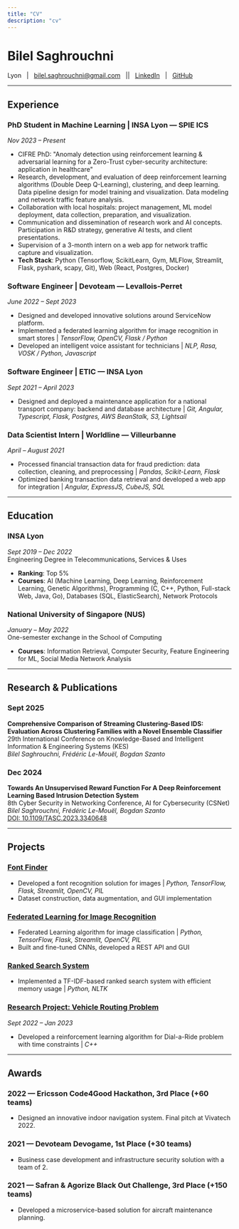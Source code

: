 ```yaml
---
title: "CV"
description: "cv"
---
```


# Bilel Saghrouchni

Lyon &nbsp;&nbsp;|&nbsp;&nbsp; [bilel.saghrouchni@gmail.com](mailto:bilel.saghrouchni@gmail.com) &nbsp;&nbsp;||&nbsp;&nbsp; [LinkedIn](https://linkedin.com/in/bilel-saghrouchni) &nbsp;&nbsp;|&nbsp;&nbsp; [GitHub](https://github.com/bilelsgh)

---

## Experience

### PhD Student in Machine Learning | INSA Lyon — SPIE ICS  
_Nov 2023 – Present_
- CIFRE PhD: "Anomaly detection using reinforcement learning & adversarial learning for a Zero-Trust cyber-security architecture: application in healthcare"
- Research, development, and evaluation of deep reinforcement learning algorithms (Double Deep Q-Learning), clustering, and deep learning. Data pipeline design for model training and visualization. Data modeling and network traffic feature analysis.
- Collaboration with local hospitals: project management, ML model deployment, data collection, preparation, and visualization.
- Communication and dissemination of research work and AI concepts. Participation in R&D strategy, generative AI tests, and client presentations.
- Supervision of a 3-month intern on a web app for network traffic capture and visualization.
- **Tech Stack**: Python (Tensorflow, ScikitLearn, Gym, MLFlow, Streamlit, Flask, pyshark, scapy, Git), Web (React, Postgres, Docker)

### Software Engineer | Devoteam — Levallois-Perret  
_June 2022 – Sept 2023_
- Designed and developed innovative solutions around ServiceNow platform.
- Implemented a federated learning algorithm for image recognition in smart stores | _TensorFlow, OpenCV, Flask / Python_
- Developed an intelligent voice assistant for technicians | _NLP, Rasa, VOSK / Python, Javascript_

### Software Engineer | ETIC — INSA Lyon  
_Sept 2021 – April 2023_
- Designed and deployed a maintenance application for a national transport company: backend and database architecture | _Git, Angular, Typescript, Flask, Postgres, AWS BeanStalk, S3, Lightsail_

### Data Scientist Intern | Worldline — Villeurbanne  
_April – August 2021_
- Processed financial transaction data for fraud prediction: data collection, cleaning, and preprocessing | _Pandas, Scikit-Learn, Flask_
- Optimized banking transaction data retrieval and developed a web app for integration | _Angular, ExpressJS, CubeJS, SQL_

---

## Education

### INSA Lyon  
_Sept 2019 – Dec 2022_  
Engineering Degree in Telecommunications, Services & Uses
- **Ranking**: Top 5%
- **Courses**: AI (Machine Learning, Deep Learning, Reinforcement Learning, Genetic Algorithms), Programming (C, C++, Python, Full-stack Web, Java, Go), Databases (SQL, ElasticSearch), Network Protocols

### National University of Singapore (NUS)  
_January – May 2022_  
One-semester exchange in the School of Computing
- **Courses**: Information Retrieval, Computer Security, Feature Engineering for ML, Social Media Network Analysis

---

## Research & Publications

### Sept 2025  
**Comprehensive Comparison of Streaming Clustering-Based IDS: Evaluation Across Clustering Families with a Novel Ensemble Classifier**  
29th International Conference on Knowledge-Based and Intelligent Information & Engineering Systems (KES)  
_Bilel Saghrouchni, Frédéric Le-Mouël, Bogdan Szanto_

### Dec 2024  
**Towards An Unsupervised Reward Function For A Deep Reinforcement Learning Based Intrusion Detection System**  
8th Cyber Security in Networking Conference, AI for Cybersecurity (CSNet)  
_Bilel Saghrouchni, Frédéric Le-Mouël, Bogdan Szanto_  
[DOI: 10.1109/TASC.2023.3340648](https://doi.org/10.1109/TASC.2023.3340648)

---

## Projects

### [Font Finder](https://github.com/bilelsgh/font_finder)
- Developed a font recognition solution for images | _Python, TensorFlow, Flask, Streamlit, OpenCV, PIL_
- Dataset construction, data augmentation, and GUI implementation

### [Federated Learning for Image Recognition](https://github.com/bilelsgh/FL_for_image_recognition)
- Federated Learning algorithm for image classification | _Python, TensorFlow, Flask, Streamlit, OpenCV, PIL_
- Built and fine-tuned CNNs, developed a REST API and GUI

### [Ranked Search System](https://github.com/sinaatalay/rendercv)
- Implemented a TF-IDF-based ranked search system with efficient memory usage | _Python, NLTK_

### [Research Project: Vehicle Routing Problem](https://media.licdn.com/dms/document/media/v2/D4E2DAQHYYuHTFFHsHw/profile-treasury-document-pdf-analyzed/profile-treasury-document-pdf-analyzed/0/1688116234584?e=1733961600&v=beta&t=SAiYMkxkfUkY8ItMfOtzFP335F43bIT4hfpsxlZntOQ)  
_Sept 2022 – Jan 2023_  
- Developed a reinforcement learning algorithm for Dial-a-Ride problem with time constraints | _C++_

---

## Awards

### 2022 — Ericsson Code4Good Hackathon, 3rd Place (+60 teams)
- Designed an innovative indoor navigation system. Final pitch at Vivatech 2022.

### 2021 — Devoteam Devogame, 1st Place (+30 teams)
- Business case development and infrastructure security solution with a team of 2.

### 2021 — Safran & Agorize Black Out Challenge, 3rd Place (+150 teams)
- Developed a microservice-based solution for aircraft maintenance planning.

